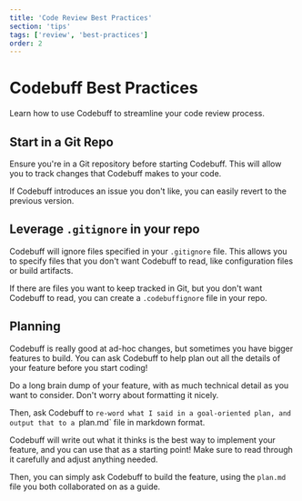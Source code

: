 ```yaml
---
title: 'Code Review Best Practices'
section: 'tips'
tags: ['review', 'best-practices']
order: 2
---
```


# Codebuff Best Practices

Learn how to use Codebuff to streamline your code review process.

## Start in a Git Repo

Ensure you're in a Git repository before starting Codebuff. This will allow you to track changes that Codebuff makes to your code.

If Codebuff introduces an issue you don't like, you can easily revert to the previous version.

## Leverage `.gitignore` in your repo

Codebuff will ignore files specified in your `.gitignore` file. This allows you to specify files that you don't want Codebuff to read, like configuration files or build artifacts.

If there are files you want to keep tracked in Git, but you don't want Codebuff to read, you can create a `.codebuffignore` file in your repo.

## Planning

Codebuff is really good at ad-hoc changes, but sometimes you have bigger features to build. You can ask Codebuff to help plan out all the details of your feature before you start coding!

Do a long brain dump of your feature, with as much technical detail as you want to consider. Don't worry about formatting it nicely.

Then, ask Codebuff to `re-word what I said in a goal-oriented plan, and output that to a `plan.md` file in markdown format.

Codebuff will write out what it thinks is the best way to implement your feature, and you can use that as a starting point! Make sure to read through it carefully and adjust anything needed.

Then, you can simply ask Codebuff to build the feature, using the `plan.md` file you both collaborated on as a guide.
